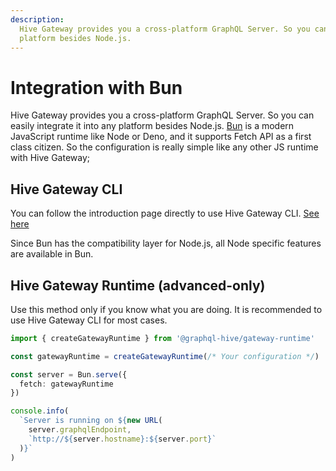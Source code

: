 ```yaml
---
description:
  Hive Gateway provides you a cross-platform GraphQL Server. So you can easily integrate it into any
  platform besides Node.js.
---
```



# Integration with Bun

Hive Gateway provides you a cross-platform GraphQL Server. So you can easily integrate it into any
platform besides Node.js. [Bun](https://bun.sh) is a modern JavaScript runtime like Node or Deno,
and it supports Fetch API as a first class citizen. So the configuration is really simple like any
other JS runtime with Hive Gateway;

## Hive Gateway CLI

You can follow the introduction page directly to use Hive Gateway CLI. [See here](/docs/gateway)

Since Bun has the compatibility layer for Node.js, all Node specific features are available in Bun.

## Hive Gateway Runtime (advanced-only)

Use this method only if you know what you are doing. It is recommended to use Hive Gateway CLI for
most cases.

```ts
import { createGatewayRuntime } from '@graphql-hive/gateway-runtime'

const gatewayRuntime = createGatewayRuntime(/* Your configuration */)

const server = Bun.serve({
  fetch: gatewayRuntime
})

console.info(
  `Server is running on ${new URL(
    server.graphqlEndpoint,
    `http://${server.hostname}:${server.port}`
  )}`
)
```
